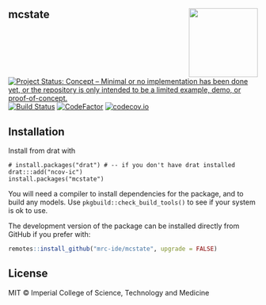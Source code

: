## mcstate <img src='man/figures/logo.png' align="right" height="139" />

<!-- badges: start -->
[![Project Status: Concept – Minimal or no implementation has been done yet, or the repository is only intended to be a limited example, demo, or proof-of-concept.](https://www.repostatus.org/badges/latest/concept.svg)](https://www.repostatus.org/#concept)
[![Build Status](https://travis-ci.com/mrc-ide/mcstate.svg?branch=master)](https://travis-ci.com/mrc-ide/mcstate)
[![CodeFactor](https://www.codefactor.io/repository/github/mrc-ide/mcstate/badge)](https://www.codefactor.io/repository/github/mrc-ide/mcstate)
[![codecov.io](https://codecov.io/github/mrc-ide/mcstate/coverage.svg?branch=master)](https://codecov.io/github/mrc-ide/mcstate?branch=master)
<!-- badges: end -->

## Installation

Install from drat with

```
# install.packages("drat") # -- if you don't have drat installed
drat:::add("ncov-ic")
install.packages("mcstate")
```

You will need a compiler to install dependencies for the package, and to build any models.  Use `pkgbuild::check_build_tools()` to see if your system is ok to use.

The development version of the package can be installed directly from GitHub if you prefer with:

```r
remotes::install_github("mrc-ide/mcstate", upgrade = FALSE)
```

## License

MIT © Imperial College of Science, Technology and Medicine
